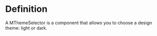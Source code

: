 

<Meta of={ThemeSelectorStories} />

# Definition

A MThemeSelector is a component that allows you to choose a design theme: light or dark.

<Canvas of={ThemeSelectorStories.Basic} />

<Controls />
